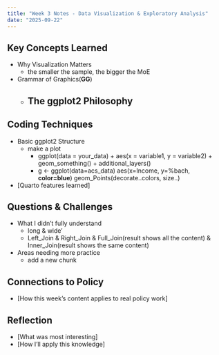```yaml
---
title: "Week 3 Notes - Data Visualization & Exploratory Analysis"
date: "2025-09-22"
---
```


## Key Concepts Learned
- Why Visualization Matters
  - the smaller the sample, the bigger the MoE
- Grammar of Graphics(**GG**)
  - The ggplot2 Philosophy
    - 


## Coding Techniques
- Basic ggplot2 Structure
  - make a plot
    - ggplot(data = your_data) +   aes(x = variable1, y = variable2) +   geom_something() +   additional_layers()
    - g ← ggplot(data=acs_data)
    aes(x=Income, y=%bach, **color=blue**)
    geom_Points(decorate..colors, size..)
- [Quarto features learned]

## Questions & Challenges
- What I didn't fully understand
  - long & wide'
  - Left_Join & Right_Join & Full_Join(result shows all the content) & Inner_Join(result shows the same content)
- Areas needing more practice
  - add a new chunk

## Connections to Policy
- [How this week's content applies to real policy work]

## Reflection
- [What was most interesting]
- [How I'll apply this knowledge]
